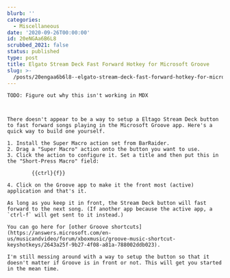 ```yaml
---
blurb: ''
categories:
  - Miscellaneous
date: '2020-09-26T00:00:00'
id: 20eNGAa6B6L8
scrubbed_2021: false
status: published
type: post
title: Elgato Stream Deck Fast Forward Hotkey for Microsoft Groove
slug: >-
  /posts/20engaa6b6l8--elgato-stream-deck-fast-forward-hotkey-for-microsoft-groove
---
```


```
TODO: Figure out why this isn't working in MDX



There doesn't appear to be a way to setup a Eltago Stream Deck button to fast forward songs playing in the Microsoft Groove app. Here's a quick way to build one yourself. 

1. Install the Super Macro action set from BarRaider. 
2. Drag a "Super Macro" action onto the button you want to use. 
3. Click the action to configure it. Set a title and then put this in the "Short-Press Macro" field:

		{{ctrl}{f}}

4. Click on the Groove app to make it the front most (active) application and that's it.

As long as you keep it in front, the Stream Deck button will fast forward to the next song. (If another app because the active app, a `ctrl-f` will get sent to it instead.)

You can go here for [other Groove shortcuts](https://answers.microsoft.com/en-us/musicandvideo/forum/xboxmusic/groove-music-shortcut-keyshotkeys/2643a25f-9b27-4f08-a81a-788002ddb023).

I'm still messing around with a way to setup the button so that it doesn't matter if Groove is in front or not. This will get you started in the mean time.
```
